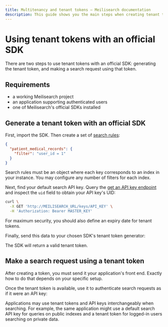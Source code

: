 ```yaml
---
title: Multitenancy and tenant tokens — Meilisearch documentation
description: This guide shows you the main steps when creating tenant tokens using Meilisearch's official SDKs.
---
```


# Using tenant tokens with an official SDK

There are two steps to use tenant tokens with an official SDK: generating the tenant token, and making a search request using that token.

## Requirements

- a working Meilisearch project
- an application supporting authenticated users
- one of Meilisearch's official SDKs installed

## Generate a tenant token with an official SDK

First, import the SDK. Then create a set of [search rules](/learn/security/tenant_token_reference#search-rules):

```json
{
  "patient_medical_records": {
    "filter": "user_id = 1"
  }
}
```

Search rules must be an object where each key corresponds to an index in your instance. You may configure any number of filters for each index.

Next, find your default search API key. Query the [get an API key endpoint](/reference/api/keys#get-one-key) and inspect the `uid`  field to obtain your API key's UID:

```sh
curl \
  -X GET 'http://MEILISEARCH_URL/keys/API_KEY' \
  -H 'Authorization: Bearer MASTER_KEY'
```

For maximum security, you should also define an expiry date for tenant tokens.

Finally, send this data to your chosen SDK's tenant token generator:

<CodeSamples id="tenant_token_guide_generate_sdk_1" />

The SDK will return a valid tenant token.

## Make a search request using a tenant token

After creating a token, you must send it your application's front end. Exactly how to do that depends on your specific setup.

Once the tenant token is available, use it to authenticate search requests as if it were an API key:

<CodeSamples id="tenant_token_guide_search_sdk_1" />

Applications may use tenant tokens and API keys interchangeably when searching. For example, the same application might use a default search API key for queries on public indexes and a tenant token for logged-in users searching on private data.
